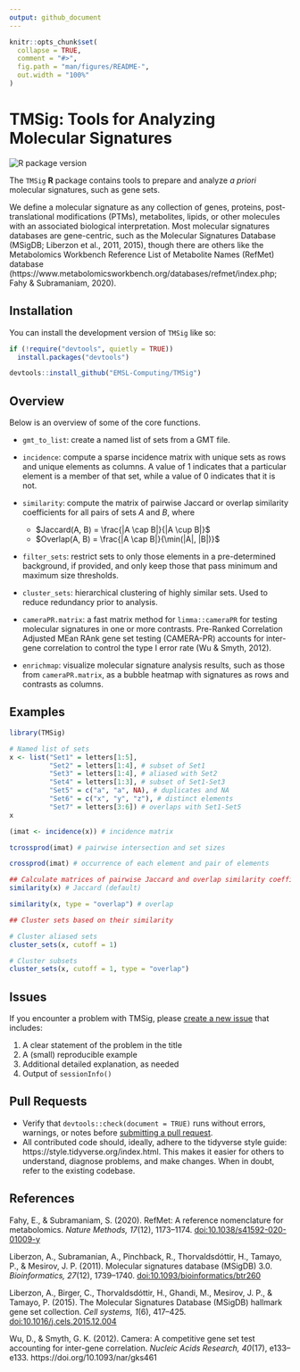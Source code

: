 ```yaml
---
output: github_document
---
```


<!-- README.md is generated from README.Rmd. Please edit that file -->

```r
knitr::opts_chunk$set(
  collapse = TRUE,
  comment = "#>",
  fig.path = "man/figures/README-",
  out.width = "100%"
)
```

# TMSig: Tools for Analyzing Molecular Signatures

<!-- badges: start -->
![R package version](https://img.shields.io/github/r-package/v/EMSL-Computing/TMSig?label=R%20package)
<!-- badges: end -->

The `TMSig` **R** package contains tools to prepare and analyze _a priori_ molecular signatures, such as gene sets.

We define a molecular signature as any collection of genes, proteins, post-translational modifications (PTMs), metabolites, lipids, or other molecules with an associated biological interpretation. Most molecular signatures databases are gene-centric, such as the Molecular Signatures Database (MSigDB; Liberzon et al., 2011, 2015), though there are others like the Metabolomics Workbench Reference List of Metabolite Names (RefMet) database (https://www.metabolomicsworkbench.org/databases/refmet/index.php; Fahy & Subramaniam, 2020).


## Installation

You can install the development version of `TMSig` like so:

``` r
if (!require("devtools", quietly = TRUE))
  install.packages("devtools")

devtools::install_github("EMSL-Computing/TMSig")
```


## Overview

Below is an overview of some of the core functions.

- `gmt_to_list`: create a named list of sets from a GMT file.

- `incidence`: compute a sparse incidence matrix with unique sets as rows and unique elements as columns. A value of 1 indicates that a particular element is a member of that set, while a value of 0 indicates that it is not.

- `similarity`: compute the matrix of pairwise Jaccard or overlap similarity coefficients for all pairs of sets $A$ and $B$, where
  - $Jaccard(A, B) = \frac{|A \cap B|}{|A \cup B|}$
  - $Overlap(A, B) = \frac{|A \cap B|}{\min(|A|, |B|)}$

- `filter_sets`: restrict sets to only those elements in a pre-determined background, if provided, and only keep those that pass minimum and maximum size thresholds.

- `cluster_sets`: hierarchical clustering of highly similar sets. Used to reduce redundancy prior to analysis.

- `cameraPR.matrix`: a fast matrix method for `limma::cameraPR` for testing molecular signatures in one or more contrasts. Pre-Ranked Correlation Adjusted MEan RAnk gene set testing (CAMERA-PR) accounts for inter-gene correlation to control the type I error rate (Wu & Smyth, 2012).

- `enrichmap`: visualize molecular signature analysis results, such as those from `cameraPR.matrix`, as a bubble heatmap with signatures as rows and contrasts as columns.


## Examples

```r
library(TMSig)

# Named list of sets
x <- list("Set1" = letters[1:5],
          "Set2" = letters[1:4], # subset of Set1
          "Set3" = letters[1:4], # aliased with Set2
          "Set4" = letters[1:3], # subset of Set1-Set3
          "Set5" = c("a", "a", NA), # duplicates and NA
          "Set6" = c("x", "y", "z"), # distinct elements
          "Set7" = letters[3:6]) # overlaps with Set1-Set5
x
```

```r
(imat <- incidence(x)) # incidence matrix

tcrossprod(imat) # pairwise intersection and set sizes

crossprod(imat) # occurrence of each element and pair of elements
```

```r
## Calculate matrices of pairwise Jaccard and overlap similarity coefficients
similarity(x) # Jaccard (default)

similarity(x, type = "overlap") # overlap
```

```r
## Cluster sets based on their similarity

# Cluster aliased sets
cluster_sets(x, cutoff = 1)

# Cluster subsets
cluster_sets(x, cutoff = 1, type = "overlap")
```


## Issues

If you encounter a problem with TMSig, please [create a new issue](https://github.com/EMSL-Computing/TMSig/issues) that includes:

1. A clear statement of the problem in the title
2. A (small) reproducible example
3. Additional detailed explanation, as needed
4. Output of `sessionInfo()`


## Pull Requests

- Verify that `devtools::check(document = TRUE)` runs without errors, warnings, or notes before [submitting a pull request](https://github.com/EMSL-Computing/TMSig/pulls).
- All contributed code should, ideally, adhere to the tidyverse style guide: https://style.tidyverse.org/index.html. This makes it easier for others to understand, diagnose problems, and make changes. When in doubt, refer to the existing codebase.


## References

Fahy, E., & Subramaniam, S. (2020). RefMet: A reference nomenclature for metabolomics. _Nature Methods, 17_(12), 1173–1174. [doi:10.1038/s41592-020-01009-y](https://doi.org/10.1038/s41592-020-01009-y)

Liberzon, A., Subramanian, A., Pinchback, R., Thorvaldsdóttir, H., Tamayo, P., & Mesirov, J. P. (2011). Molecular signatures database (MSigDB) 3.0. _Bioinformatics, 27_(12), 1739–1740. [doi:10.1093/bioinformatics/btr260](https://doi.org/10.1093/bioinformatics/btr260)

Liberzon, A., Birger, C., Thorvaldsdóttir, H., Ghandi, M., Mesirov, J. P., & Tamayo, P. (2015). The Molecular Signatures Database (MSigDB) hallmark gene set collection. _Cell systems, 1_(6), 417–425. [doi:10.1016/j.cels.2015.12.004](https://doi.org/10.1016/j.cels.2015.12.004)

Wu, D., & Smyth, G. K. (2012). Camera: A competitive gene set test accounting for inter-gene correlation. _Nucleic Acids Research, 40_(17), e133–e133. https://doi.org/10.1093/nar/gks461
